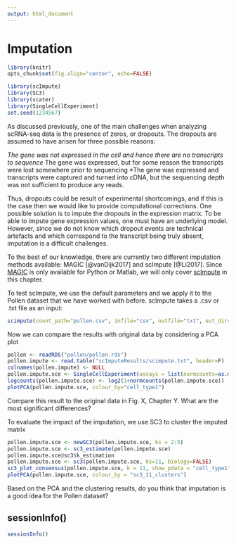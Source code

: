 ```yaml
---
output: html_document
---
```


# Imputation

```r
library(knitr)
opts_chunk$set(fig.align="center", echo=FALSE)
```
```r
library(scImpute)
library(SC3)
library(scater)
library(SingleCellExperiment)
set.seed(1234567)
```


As discussed previously, one of the main challenges when analyzing scRNA-seq data is the presence of zeros, or dropouts. The dropouts are assumed to have arisen for three possible reasons:

*The gene was not expressed in the cell and hence there are no transcripts to sequence
*The gene was expressed, but for some reason the transcripts were lost somewhere prior to sequencing
*The gene was expressed and transcripts were captured and turned into cDNA, but the sequencing depth was not sufficient to produce any reads.

Thus, dropouts could be result of experimental shortcomings, and if this is the case then we would like to provide computational corrections. One possible solution is to impute the dropouts in the expression matrix. To be able to impute gene expression values, one must have an underlying model. However, since we do not know which dropout events are technical artefacts and which correspond to the transcript being truly absent, imputation is a difficult challenges.

To the best of our knowledge, there are currently two different imputation methods available: MAGIC [@vanDijk2017] and scImpute [@Li2017]. Since [MAGIC](https://github.com/pkathail/magic) is only available for Python or Matlab, we will only cover [scImpute](https://github.com/Vivianstats/scImpute) in this chapter.

To test scImpute, we use the default parameters and we apply it to the Pollen dataset that we have worked with before. scImpute takes a .csv or .txt file as an input:

```r
scimpute(count_path="pollen.csv", infile="csv", outfile="txt", out_dir="scImputeResults/", ncores=2)
```

Now we can compare the results with original data by considering a PCA plot

```r
pollen <- readRDS("pollen/pollen.rds")
pollen.impute <- read.table("scImputeResults/scimpute.txt", header=F)
colnames(pollen.impute) <- NULL
pollen.impute.sce <- SingleCellExperiment(assays = list(normcounts=as.matrix(pollen.impute)), colData=colData(pollen))
logcounts(pollen.impute.sce) <- log2(1+normcounts(pollen.impute.sce))
plotPCA(pollen.impute.sce, colour_by="cell_type1")
```

Compare this result to the original data in Fig. X, Chapter Y. What are the most significant differences?

To evaluate the impact of the imputation, we use SC3 to cluster the imputed matrix
```r
pollen.impute.sce <- newSC3(pollen.impute.sce, ks = 2:5)
pollen.impute.sce <- sc3_estimate(pollen.impute.sce)
pollen.impute.sce@sc3$k_estimation
pollen.impute.sce <- sc3(pollen.impute.sce, ks=11, biology=FALSE)
sc3_plot_consensus(pollen.impute.sce, k = 11, show_pdata = "cell_type1")
plotPCA(pollen.impute.sce, colour_by = "sc3_11_clusters")
```

Based on the PCA and the clustering results, do you think that imputation is a good idea for the Pollen dataset?

## sessionInfo()

```r
sessionInfo()
```
